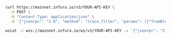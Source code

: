 
<Tabs>
  <TabItem value="cURL">

```bash
curl https://mainnet.infura.io/v3/YOUR-API-KEY \
  -X POST \
  -H "Content-Type: application/json" \
  -d '{"jsonrpc": "2.0", "method": "trace_filter", "params": [{"fromBlock": "0x1", "toBlock": "0x21", "after": 2, "count": 2, "fromAddress": ["0xfe3b557e8fb62b89f4916b721be55ceb828dbd73"]}], "id": 415}'
```

  </TabItem>
  <TabItem value="WSS">

```bash
wscat -c wss://mainnet.infura.io/ws/v3/YOUR-API-KEY -x '{"jsonrpc": "2.0", "method": "trace_filter", "params": [{"fromBlock": "0x1", "toBlock": "0x21", "after": 2, "count":2, "fromAddress": ["0xfe3b557e8fb62b89f4916b721be55ceb828dbd73"]}], "id": 415}'
```

  </TabItem>
</Tabs>
